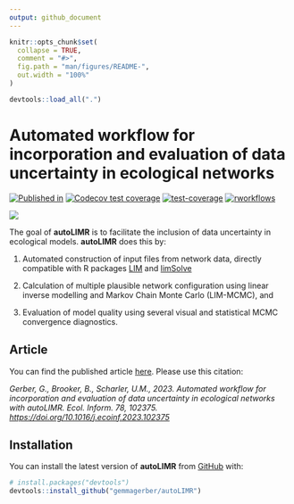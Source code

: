 ```yaml
---
output: github_document
---
```


<!-- README.md is generated from README.Rmd. Please edit that file -->

```r
knitr::opts_chunk$set(
  collapse = TRUE,
  comment = "#>",
  fig.path = "man/figures/README-",
  out.width = "100%"
)
```

```r
devtools::load_all(".")
```

# Automated workflow for incorporation and evaluation of data uncertainty in ecological networks

<!-- badges: start -->
[![Published in](https://img.shields.io/badge/Ecological_Informatics-green?style=plastic&label=Published%20in&link=https%3A%2F%2Fdoi.org%2F10.1016%2Fj.ecoinf.2023.102375)](https://doi.org/10.1016/j.ecoinf.2023.102375)
[![Codecov test coverage](https://codecov.io/gh/gemmagerber/autoLIMR/branch/main/graph/badge.svg)](https://app.codecov.io/gh/gemmagerber/autoLIMR?branch=main)
[![test-coverage](https://github.com/gemmagerber/autoLIMR/actions/workflows/test-coverage.yaml/badge.svg)](https://github.com/gemmagerber/autoLIMR/actions/workflows/test-coverage.yaml)
[![rworkflows](https://github.com/gemmagerber/autoLIMR/actions/workflows/rworkflows.yml/badge.svg)](https://github.com/gemmagerber/autoLIMR/actions/workflows/rworkflows.yml)

<!-- badges: end -->

![](vignettes/images/autoLIMR_logo.png)

The goal of __autoLIMR__ is to facilitate the inclusion of data uncertainty in ecological models. __autoLIMR__ does this by: 

1. Automated construction of input files from network data, directly compatible with R packages [LIM](https://CRAN.R-project.org/package=LIM) and
[limSolve](https://CRAN.R-project.org/package=limSolve)

2. Calculation of multiple plausible network configuration using linear inverse modelling and Markov Chain Monte Carlo (LIM-MCMC), and 
3. Evaluation of model quality using several visual and statistical MCMC convergence diagnostics.

## Article

You can find the published article [here](https://doi.org/10.1016/j.ecoinf.2023.102375). Please use this citation:

_Gerber, G., Brooker, B., Scharler, U.M., 2023. Automated workflow for incorporation and evaluation of data uncertainty in ecological networks with autoLIMR. Ecol. Inform. 78, 102375. [https://doi.org/10.1016/j.ecoinf.2023.102375](10.1016/j.ecoinf.2023.102375)_

## Installation

You can install the latest version of __autoLIMR__ from [GitHub](https://github.com/) with:

``` r
# install.packages("devtools")
devtools::install_github("gemmagerber/autoLIMR")
```


